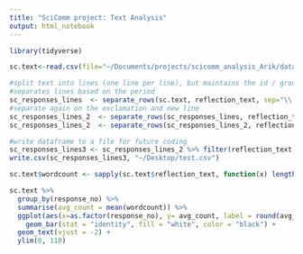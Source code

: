 ```yaml
---
title: "SciComm project: Text Analysis"
output: html_notebook
---
```

```r
library(tidyverse)

sc.text<-read.csv(file="~/Documents/projects/scicomm_analysis_Arik/data/treatment_assignment_responses.csv")
```

```r
#split text into lines (one line per line), but maintains the id / group / response week
#separates lines based on the period
sc_responses_lines  <- separate_rows(sc.text, reflection_text, sep="\\.") 
#separate again on the exclamation and new line
sc_responses_lines_2  <- separate_rows(sc_responses_lines, reflection_text, sep="!")
sc_responses_lines_2  <- separate_rows(sc_responses_lines_2, reflection_text, sep="\n") 

#write dataframe to a file for future coding 
sc_responses_lines3 <- sc_responses_lines_2 %>% filter(reflection_text != "") #remove the blank rows
write.csv(sc_responses_lines3, "~/Desktop/test.csv")
```

```r
sc.text$wordcount <- sapply(sc.text$reflection_text, function(x) length(unlist(strsplit(as.character(x), "\\W+"))))

sc.text %>%
  group_by(response_no) %>%
  summarise(avg_count = mean(wordcount)) %>%
  ggplot(aes(x=as.factor(response_no), y= avg_count, label = round(avg_count, digits = 1))) + 
    geom_bar(stat = "identity", fill = "white", color = "black") + 
  geom_text(vjust = -2) + 
  ylim(0, 110)
   
  
```